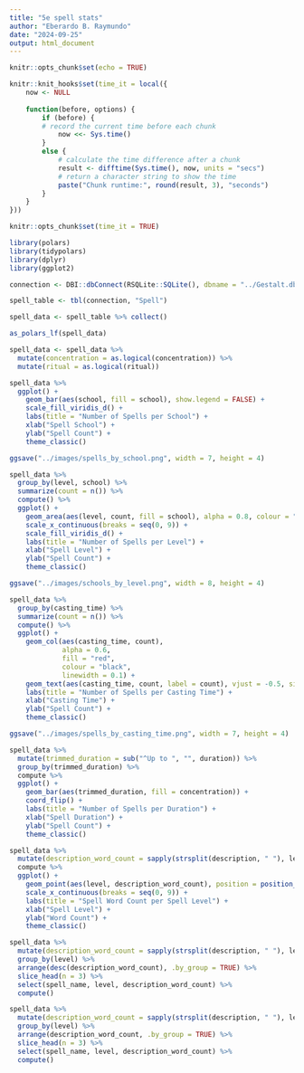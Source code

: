 ```yaml
---
title: "5e spell stats"
author: "Eberardo B. Raymundo"
date: "2024-09-25"
output: html_document
---
```


```r
knitr::opts_chunk$set(echo = TRUE)

knitr::knit_hooks$set(time_it = local({
	now <- NULL
	
	function(before, options) {
		if (before) {
		# record the current time before each chunk
			now <<- Sys.time()
	    } 
		else {
			# calculate the time difference after a chunk
			result <- difftime(Sys.time(), now, units = "secs")
			# return a character string to show the time
			paste("Chunk runtime:", round(result, 3), "seconds")
	    }
	}
}))

knitr::opts_chunk$set(time_it = TRUE)
```


```r
library(polars)
library(tidypolars)
library(dplyr)
library(ggplot2)
```


```r
connection <- DBI::dbConnect(RSQLite::SQLite(), dbname = "../Gestalt.db")
```


```r
spell_table <- tbl(connection, "Spell")

spell_data <- spell_table %>% collect()

as_polars_lf(spell_data)

spell_data <- spell_data %>%
  mutate(concentration = as.logical(concentration)) %>%
  mutate(ritual = as.logical(ritual))
```


```r
spell_data %>%
  ggplot() +
    geom_bar(aes(school, fill = school), show.legend = FALSE) +
    scale_fill_viridis_d() +
    labs(title = "Number of Spells per School") +
    xlab("Spell School") +
    ylab("Spell Count") +
    theme_classic()

ggsave("../images/spells_by_school.png", width = 7, height = 4)
```


```r
spell_data %>%
  group_by(level, school) %>%
  summarize(count = n()) %>%
  compute() %>%
  ggplot() +
    geom_area(aes(level, count, fill = school), alpha = 0.8, colour = "black", size = 0.25) +
    scale_x_continuous(breaks = seq(0, 9)) +
    scale_fill_viridis_d() +
    labs(title = "Number of Spells per Level") +
    xlab("Spell Level") +
    ylab("Spell Count") +
    theme_classic()

ggsave("../images/schools_by_level.png", width = 8, height = 4)
```


```r
spell_data %>%
  group_by(casting_time) %>%
  summarize(count = n()) %>%
  compute() %>%
  ggplot() +
    geom_col(aes(casting_time, count), 
             alpha = 0.6, 
             fill = "red", 
             colour = "black", 
             linewidth = 0.1) +
    geom_text(aes(casting_time, count, label = count), vjust = -0.5, size = 3) +
    labs(title = "Number of Spells per Casting Time") +
    xlab("Casting Time") +
    ylab("Spell Count") +
    theme_classic()

ggsave("../images/spells_by_casting_time.png", width = 7, height = 4)
```


```r
spell_data %>%
  mutate(trimmed_duration = sub("^Up to ", "", duration)) %>%
  group_by(trimmed_duration) %>%
  compute %>%
  ggplot() +
    geom_bar(aes(trimmed_duration, fill = concentration)) +
    coord_flip() +
    labs(title = "Number of Spells per Duration") +
    xlab("Spell Duration") +
    ylab("Spell Count") +
    theme_classic()
```


```r
spell_data %>%
  mutate(description_word_count = sapply(strsplit(description, " "), length)) %>%
  compute %>%
  ggplot() +
    geom_point(aes(level, description_word_count), position = position_jitter(width = 0.2, height = 0)) +
    scale_x_continuous(breaks = seq(0, 9)) +
    labs(title = "Spell Word Count per Spell Level") +
    xlab("Spell Level") +
    ylab("Word Count") +
    theme_classic()
```


```r
spell_data %>%
  mutate(description_word_count = sapply(strsplit(description, " "), length)) %>%
  group_by(level) %>%
  arrange(desc(description_word_count), .by_group = TRUE) %>%
  slice_head(n = 3) %>%
  select(spell_name, level, description_word_count) %>%
  compute()
```


```r
spell_data %>%
  mutate(description_word_count = sapply(strsplit(description, " "), length)) %>%
  group_by(level) %>%
  arrange(description_word_count, .by_group = TRUE) %>%
  slice_head(n = 3) %>%
  select(spell_name, level, description_word_count) %>%
  compute()
```


